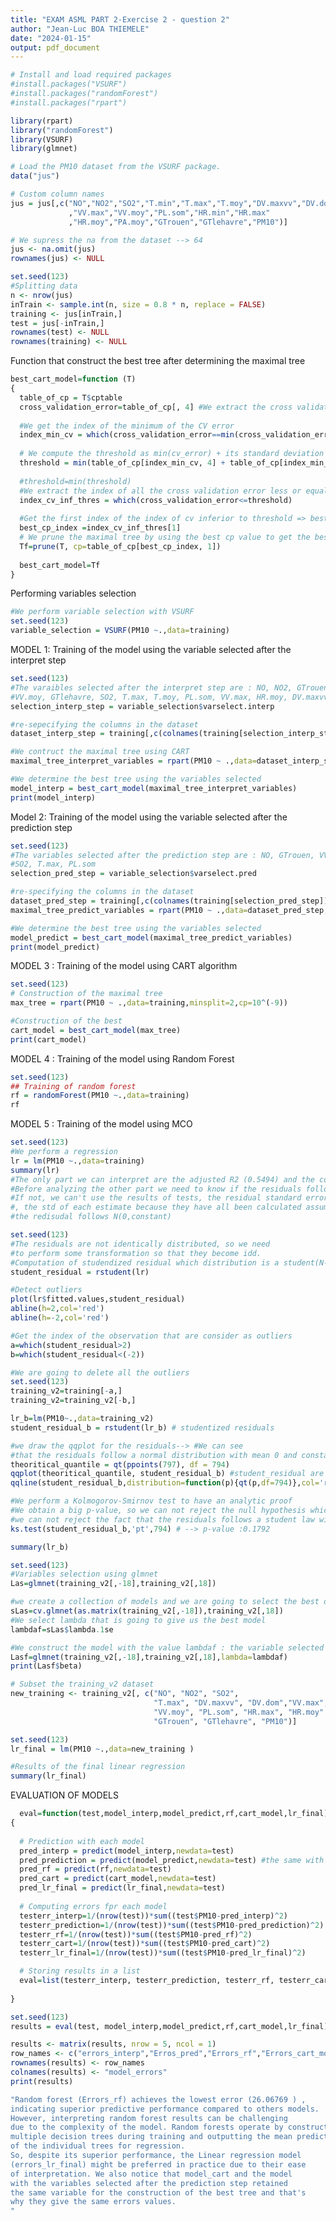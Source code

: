 ```yaml
---
title: "EXAM ASML PART 2-Exercise 2 - question 2"
author: "Jean-Luc BOA THIEMELE"
date: "2024-01-15"
output: pdf_document
---
```


```r
# Install and load required packages
#install.packages("VSURF")
#install.packages("randomForest")
#install.packages("rpart") 
```

```r
library(rpart)
library("randomForest")
library(VSURF)
library(glmnet)
```

```r
# Load the PM10 dataset from the VSURF package.
data("jus")
```

```r
# Custom column names
jus = jus[,c("NO","NO2","SO2","T.min","T.max","T.moy","DV.maxvv","DV.dom"   
             ,"VV.max","VV.moy","PL.som","HR.min","HR.max"
             ,"HR.moy","PA.moy","GTrouen","GTlehavre","PM10")]
```

```r
# We supress the na from the dataset --> 64
jus <- na.omit(jus)
rownames(jus) <- NULL
```

```r
set.seed(123)
#Splitting data
n <- nrow(jus)
inTrain <- sample.int(n, size = 0.8 * n, replace = FALSE)
training <- jus[inTrain,]
test = jus[-inTrain,]
rownames(test) <- NULL
rownames(training) <- NULL
```
Function that construct the best tree after determining the maximal tree
```r
best_cart_model=function (T)
{
  table_of_cp = T$cptable
  cross_validation_error=table_of_cp[, 4] #We extract the cross validation error columns
  
  #We get the index of the minimum of the CV error
  index_min_cv = which(cross_validation_error==min(cross_validation_error))
  
  # We compute the threshold as min(cv_error) + its standard deviation 
  threshold = min(table_of_cp[index_min_cv, 4] + table_of_cp[index_min_cv, 5])
  
  #threshold=min(threshold) 
  #We extract the index of all the cross validation error less or equal to the threshold
  index_cv_inf_thres = which(cross_validation_error<=threshold)
  
  #Get the first index of the index of cv inferior to threshold => best cp 
  best_cp_index =index_cv_inf_thres[1] 
  # We prune the maximal tree by using the best cp value to get the best cart model
  Tf=prune(T, cp=table_of_cp[best_cp_index, 1]) 
  
  best_cart_model=Tf
}
```
Performing variables selection

```r
#We perform variable selection with VSURF
set.seed(123)
variable_selection = VSURF(PM10 ~.,data=training)
```
MODEL 1: Training of the model using the variable selected after the interpret step

```r
set.seed(123)
#The varaibles selected after the interpret step are : NO, NO2, GTrouen, 
#VV.moy, GTlehavre, SO2, T.max, T.moy, PL.som, VV.max, HR.moy, DV.maxvv
selection_interp_step = variable_selection$varselect.interp

#re-sepecifying the columns in the dataset
dataset_interp_step = training[,c(colnames(training[selection_interp_step]),"PM10")]

#We contruct the maximal tree using CART
maximal_tree_interpret_variables = rpart(PM10 ~ .,data=dataset_interp_step,minsplit=2,cp=10^(-9))

#We determine the best tree using the variables selected
model_interp = best_cart_model(maximal_tree_interpret_variables)
print(model_interp)
```
Model 2: Training of the model using the variable selected after the prediction step

```r
set.seed(123)
#The variables selected after the prediction step are : NO, GTrouen, VV.moy, GTlehavre, 
#SO2, T.max, PL.som
selection_pred_step = variable_selection$varselect.pred

#re-specifying the columns in the dataset
dataset_pred_step = training[,c(colnames(training[selection_pred_step]),"PM10")]
maximal_tree_predict_variables = rpart(PM10 ~ .,data=dataset_pred_step,minsplit=2,cp=10^(-9))

#We determine the best tree using the variables selected
model_predict = best_cart_model(maximal_tree_predict_variables)
print(model_predict)
```
MODEL 3 : Training of the model using CART algorithm

```r
set.seed(123)
# Construction of the maximal tree
max_tree = rpart(PM10 ~ .,data=training,minsplit=2,cp=10^(-9))

#Construction of the best
cart_model = best_cart_model(max_tree) 
print(cart_model)
```
MODEL 4 : Training of the model using Random Forest

```r
set.seed(123)
## Training of random forest
rf = randomForest(PM10 ~.,data=training)
rf
```

MODEL 5 : Training of the model using MCO

```r
set.seed(123)
#We perform a regression
lr = lm(PM10 ~.,data=training)
summary(lr)
#The only part we can interpret are the adjusted R2 (0.5494) and the coefficient estimate.
#Before analyzing the other part we need to know if the residuals follows N(0,constant)
#If not, we can't use the results of tests, the residual standard error 
#, the std of each estimate because they have all been calculated assuming
#the redisudal follows N(0,constant)

```

```r
set.seed(123)
#The residuals are not identically distributed, so we need 
#to perform some transformation so that they become idd.
#Computation of studendized residual which distribution is a student(N-3)
student_residual = rstudent(lr)

#Detect outliers
plot(lr$fitted.values,student_residual)
abline(h=2,col='red')
abline(h=-2,col='red')

#Get the index of the observation that are consider as outliers
a=which(student_residual>2) 
b=which(student_residual<(-2))
```

```r
#We are going to delete all the outliers
set.seed(123)
training_v2=training[-a,]
training_v2=training_v2[-b,]

lr_b=lm(PM10~.,data=training_v2)
student_residual_b = rstudent(lr_b) # studentized residuals

#we draw the qqplot for the residuals--> #We can see 
#that the residuals follow a normal distribution with mean 0 and constant standard deviation.
theoritical_quantile = qt(ppoints(797), df = 794)
qqplot(theoritical_quantile, student_residual_b) #student_residual are empirical quantile
qqline(student_residual_b,distribution=function(p){qt(p,df=794)},col='red',lty=2)

```

```r
#We perform a Kolmogorov-Smirnov test to have an analytic proof
#We obtain a big p-value, so we can not reject the null hypothesis which is : 
#we can not reject the fact that the residuals follows a student law with 794 degree of liberty
ks.test(student_residual_b,'pt',794) # --> p-value :0.1792

summary(lr_b)
```


```r
set.seed(123)
#Variables selection using glmnet
Las=glmnet(training_v2[,-18],training_v2[,18])

#we create a collection of models and we are going to select the best one using cross validation
sLas=cv.glmnet(as.matrix(training_v2[,-18]),training_v2[,18])
#We select lambda that is going to give us the best model
lambdaf=sLas$lambda.1se

#We construct the model with the value lambdaf : the variable selected are those wihtout a dot in s0.
Lasf=glmnet(training_v2[,-18],training_v2[,18],lambda=lambdaf)
print(Lasf$beta)
```


```r
# Subset the training_v2 dataset
new_training <- training_v2[, c("NO", "NO2", "SO2", 
                                "T.max", "DV.maxvv", "DV.dom","VV.max", 
                                "VV.moy", "PL.som", "HR.max", "HR.moy" ,"PA.moy",
                                "GTrouen", "GTlehavre", "PM10")]
```

```r
set.seed(123)
lr_final = lm(PM10 ~.,data=new_training )
```

```r
#Results of the final linear regression
summary(lr_final)
```

EVALUATION OF MODELS
```r
  eval=function(test,model_interp,model_predict,rf,cart_model,lr_final) # function to evaluate models
{
    
  # Prediction with each model
  pred_interp = predict(model_interp,newdata=test) 
  pred_prediction = predict(model_predict,newdata=test) #the same with the second model
  pred_rf = predict(rf,newdata=test)
  pred_cart = predict(cart_model,newdata=test)
  pred_lr_final = predict(lr_final,newdata=test)
  
  # Computing errors fpr each model
  testerr_interp=1/(nrow(test))*sum((test$PM10-pred_interp)^2)
  testerr_prediction=1/(nrow(test))*sum((test$PM10-pred_prediction)^2)
  testerr_rf=1/(nrow(test))*sum((test$PM10-pred_rf)^2)
  testerr_cart=1/(nrow(test))*sum((test$PM10-pred_cart)^2)
  testerr_lr_final=1/(nrow(test))*sum((test$PM10-pred_lr_final)^2)

  # Storing results in a list
  eval=list(testerr_interp, testerr_prediction, testerr_rf, testerr_cart,testerr_lr_final)
  
}
```

```r
set.seed(123)
results = eval(test, model_interp,model_predict,rf,cart_model,lr_final)
```

```r
results <- matrix(results, nrow = 5, ncol = 1)
row_names <- c("errors_interp","Erros_pred","Errors_rf","Errors_cart_model","errors_lr_final")
rownames(results) <- row_names
colnames(results) <- "model_errors"
print(results)
```

```r

"Random forest (Errors_rf) achieves the lowest error (26.06769 ) , 
indicating superior predictive performance compared to others models.
However, interpreting random forest results can be challenging
due to the complexity of the model. Random forests operate by constructing
multiple decision trees during training and outputting the mean prediction
of the individual trees for regression.
So, despite its superior performance, the Linear regression model
(errors_lr_final) might be preferred in practice due to their ease
of interpretation. We also notice that model_cart and the model 
with the variables selected after the prediction step retained
the same variable for the construction of the best tree and that's 
why they give the same errors values.
"
```

